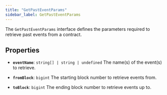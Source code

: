 ```yaml
---
title: "GetPastEventParams"
sidebar_label: GetPastEventParams
---
```


The `GetPastEventParams` interface defines the parameters required to retrieve past events from a contract.

## Properties

- **`eventName`**: `string[] | string | undefined`
The name(s) of the event(s) to retrieve.

- **`fromBlock`**: `bigint`
The starting block number to retrieve events from.

- **`toBlock`**: `bigint`
The ending block number to retrieve events up to.
